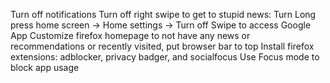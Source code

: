 Turn off notifications
Turn off right swipe to get to stupid news: Turn Long press home screen -> Home settings -> Turn off Swipe to access Google App
Customize firefox homepage to not have any news or recommendations or recently visited, put browser bar to top
Install firefox extensions: adblocker, privacy badger, and socialfocus
Use Focus mode to block app usage
